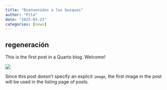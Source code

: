 ```yaml
---
title: "Bienvenidos a los bosques"
author: "Pita"
date: "2025-03-23"
categories: [news]
---
```


## regeneración

This is the first post in a Quarto blog. Welcome!

![](../1-regeneracion/BoskIcon.jpg)

Since this post doesn't specify an explicit `image`, the first image in the post will be used in the listing page of posts.
